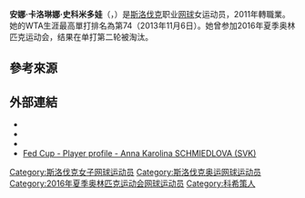 {{Infobox 网球
|姓名=Anna Karolína Schmiedlová
|image= [[File:Anna_Karolína_Schmiedlová_at_the_2013_US_Open.jpg|250px]]
|国籍={{SVK}}
|生年=1994年
|生日={{birth date and age|mf=yes|1994|9|13}}
|出生地=[[斯洛伐克|斯洛伐克]][[科希策|科希策]]
|居住地=[[斯洛伐克|斯洛伐克]]
|身高=176
|体重=63
|持拍手=右
|反拍=雙手
|转职业年=2011年
|球拍=
|球衣=
|球鞋=
|单打最高排名=74（2013年11月6日）
|双打最高排名=248（2013年5月20日）
|现单打排名=
|现双打排名=
|单打冠军头衔=（WTA）0（ITF）7
|双打冠军头衔=（WTA）0（ITF）0
|职业战绩=107胜44负
|雙打職業戰績=27胜27负
|奖金=$145,712[[美元|美元]]
|澳网最好成绩=
|法网最好成绩=第二輪（2013）
|温网最好成绩=第一輪（2013）
|美网最好成绩=第二輪（2013）
|澳網雙打最好成績=
|法網雙打最好成績=
|溫網雙打最好成績=
|美網雙打最好成績=
|大满贯个数=
|奥运会最好成绩=
}}

'''安娜·卡洛琳娜·史科米多娃'''（{{lang-en|'''Anna Karolína Schmiedlová'''}}，{{bd|1994年|9月13日|catIdx=Schmiedlová, Anna Karolína}}）是[[斯洛伐克|斯洛伐克]]职业[[网球|网球]]女运动员，2011年轉職業。她的WTA生涯最高單打排名為第74（2013年11月6日）。她曾参加2016年夏季奥林匹克运动会，结果在单打第二轮被淘汰。

==參考來源==
{{reflist}}

==外部連結==
* {{Official|http://www.schmiedlova.com/}}
* {{WTA|17704}}
* {{ITF Profile|id=100187632}}
* [http://www.fedcup.com/en/players/player/profile.aspx?playerid=100187632 Fed Cup - Player profile - Anna Karolina SCHMIEDLOVA (SVK)] {{Wayback|url=http://www.fedcup.com/en/players/player/profile.aspx?playerid=100187632 |date=20160421093742 }}

{{DEFAULTSORT:Schmiedlová, Anna Karolína}}

[[Category:斯洛伐克女子网球运动员|Category:斯洛伐克女子网球运动员]]
[[Category:斯洛伐克奥运网球运动员|Category:斯洛伐克奥运网球运动员]]
[[Category:2016年夏季奥林匹克运动会网球运动员|Category:2016年夏季奥林匹克运动会网球运动员]]
[[Category:科希策人|Category:科希策人]]

{{Tennis-bio-stub}}